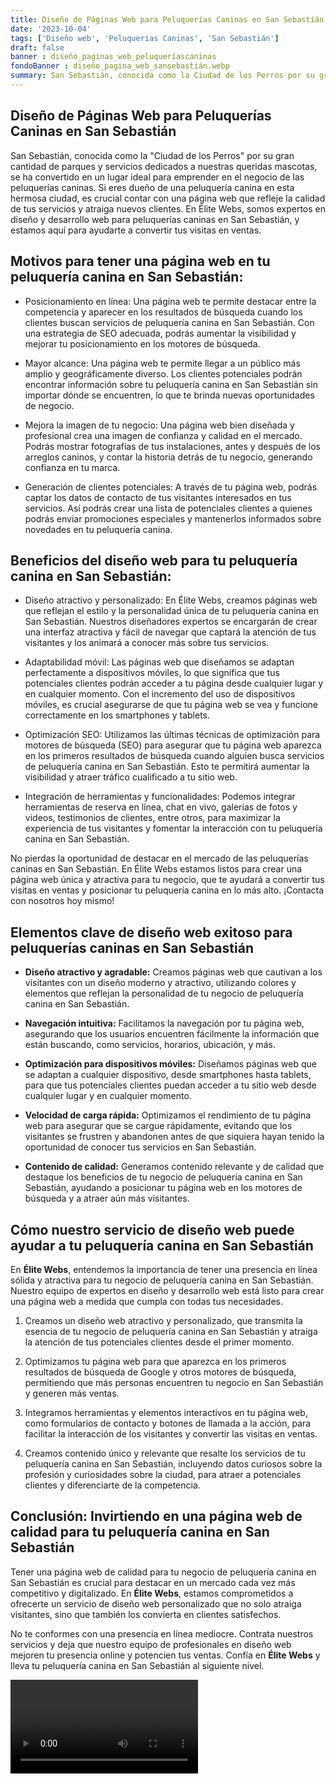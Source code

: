 ```yaml
---
title: Diseño de Páginas Web para Peluquerías Caninas en San Sebastián
date: '2023-10-04'
tags: ['Diseño web', 'Peluquerías Caninas', 'San Sebastián']
draft: false
banner : diseño_paginas_web_peluqueríascaninas
fondoBanner : diseño_pagina_web_sansebastián.webp
summary: San Sebastián, conocida como la Ciudad de los Perros por su gran cantidad de parques y servicios dedicados a nuestras queridas mascotas, se ha convertido en un lugar ideal para emprender en el negocio de las peluquerías caninas. Si eres dueño de una peluquería canina en esta hermosa ciudad, es crucial contar con una página web que refleje la calidad de tus servicios y atraiga nuevos clientes. En Élite Webs, somos expertos en diseño y desarrollo web para peluquerías caninas en San Sebastián, y estamos aquí para ayudarte a convertir tus visitas en ventas.
---
```


## Diseño de Páginas Web para Peluquerías Caninas en San Sebastián

San Sebastián, conocida como la "Ciudad de los Perros" por su gran cantidad de parques y servicios dedicados a nuestras queridas mascotas, se ha convertido en un lugar ideal para emprender en el negocio de las peluquerías caninas. Si eres dueño de una peluquería canina en esta hermosa ciudad, es crucial contar con una página web que refleje la calidad de tus servicios y atraiga nuevos clientes. En Élite Webs, somos expertos en diseño y desarrollo web para peluquerías caninas en San Sebastián, y estamos aquí para ayudarte a convertir tus visitas en ventas.

## Motivos para tener una página web en tu peluquería canina en San Sebastián:

- Posicionamiento en línea: Una página web te permite destacar entre la competencia y aparecer en los resultados de búsqueda cuando los clientes buscan servicios de peluquería canina en San Sebastián. Con una estrategia de SEO adecuada, podrás aumentar la visibilidad y mejorar tu posicionamiento en los motores de búsqueda.

- Mayor alcance: Una página web te permite llegar a un público más amplio y geográficamente diverso. Los clientes potenciales podrán encontrar información sobre tu peluquería canina en San Sebastián sin importar dónde se encuentren, lo que te brinda nuevas oportunidades de negocio.

- Mejora la imagen de tu negocio: Una página web bien diseñada y profesional crea una imagen de confianza y calidad en el mercado. Podrás mostrar fotografías de tus instalaciones, antes y después de los arreglos caninos, y contar la historia detrás de tu negocio, generando confianza en tu marca.

- Generación de clientes potenciales: A través de tu página web, podrás captar los datos de contacto de tus visitantes interesados en tus servicios. Así podrás crear una lista de potenciales clientes a quienes podrás enviar promociones especiales y mantenerlos informados sobre novedades en tu peluquería canina.

## Beneficios del diseño web para tu peluquería canina en San Sebastián:

- Diseño atractivo y personalizado: En Élite Webs, creamos páginas web que reflejan el estilo y la personalidad única de tu peluquería canina en San Sebastián. Nuestros diseñadores expertos se encargarán de crear una interfaz atractiva y fácil de navegar que captará la atención de tus visitantes y los animará a conocer más sobre tus servicios.

- Adaptabilidad móvil: Las páginas web que diseñamos se adaptan perfectamente a dispositivos móviles, lo que significa que tus potenciales clientes podrán acceder a tu página desde cualquier lugar y en cualquier momento. Con el incremento del uso de dispositivos móviles, es crucial asegurarse de que tu página web se vea y funcione correctamente en los smartphones y tablets.

- Optimización SEO: Utilizamos las últimas técnicas de optimización para motores de búsqueda (SEO) para asegurar que tu página web aparezca en los primeros resultados de búsqueda cuando alguien busca servicios de peluquería canina en San Sebastián. Esto te permitirá aumentar la visibilidad y atraer tráfico cualificado a tu sitio web.

- Integración de herramientas y funcionalidades: Podemos integrar herramientas de reserva en línea, chat en vivo, galerías de fotos y videos, testimonios de clientes, entre otros, para maximizar la experiencia de tus visitantes y fomentar la interacción con tu peluquería canina en San Sebastián.

No pierdas la oportunidad de destacar en el mercado de las peluquerías caninas en San Sebastián. En Élite Webs estamos listos para crear una página web única y atractiva para tu negocio, que te ayudará a convertir tus visitas en ventas y posicionar tu peluquería canina en lo más alto. ¡Contacta con nosotros hoy mismo!

<GifSeo />

<Cta />

## Elementos clave de diseño web exitoso para peluquerías caninas en San Sebastián

- **Diseño atractivo y agradable:** Creamos páginas web que cautivan a los visitantes con un diseño moderno y atractivo, utilizando colores y elementos que reflejan la personalidad de tu negocio de peluquería canina en San Sebastián.

- **Navegación intuitiva:** Facilitamos la navegación por tu página web, asegurando que los usuarios encuentren fácilmente la información que están buscando, como servicios, horarios, ubicación, y más.

- **Optimización para dispositivos móviles:** Diseñamos páginas web que se adaptan a cualquier dispositivo, desde smartphones hasta tablets, para que tus potenciales clientes puedan acceder a tu sitio web desde cualquier lugar y en cualquier momento.

- **Velocidad de carga rápida:** Optimizamos el rendimiento de tu página web para asegurar que se cargue rápidamente, evitando que los visitantes se frustren y abandonen antes de que siquiera hayan tenido la oportunidad de conocer tus servicios en San Sebastián.

- **Contenido de calidad:** Generamos contenido relevante y de calidad que destaque los beneficios de tu negocio de peluquería canina en San Sebastián, ayudando a posicionar tu página web en los motores de búsqueda y a atraer aún más visitantes.

## Cómo nuestro servicio de diseño web puede ayudar a tu peluquería canina en San Sebastián

En **Élite Webs**, entendemos la importancia de tener una presencia en línea sólida y atractiva para tu negocio de peluquería canina en San Sebastián. Nuestro equipo de expertos en diseño y desarrollo web está listo para crear una página web a medida que cumpla con todas tus necesidades.

1. Creamos un diseño web atractivo y personalizado, que transmita la esencia de tu negocio de peluquería canina en San Sebastián y atraiga la atención de tus potenciales clientes desde el primer momento.

2. Optimizamos tu página web para que aparezca en los primeros resultados de búsqueda de Google y otros motores de búsqueda, permitiendo que más personas encuentren tu negocio en San Sebastián y generen más ventas.

3. Integramos herramientas y elementos interactivos en tu página web, como formularios de contacto y botones de llamada a la acción, para facilitar la interacción de los visitantes y convertir las visitas en ventas.

4. Creamos contenido único y relevante que resalte los servicios de tu peluquería canina en San Sebastián, incluyendo datos curiosos sobre la profesión y curiosidades sobre la ciudad, para atraer a potenciales clientes y diferenciarte de la competencia.

## Conclusión: Invirtiendo en una página web de calidad para tu peluquería canina en San Sebastián

Tener una página web de calidad para tu negocio de peluquería canina en San Sebastián es crucial para destacar en un mercado cada vez más competitivo y digitalizado. En **Élite Webs**, estamos comprometidos a ofrecerte un servicio de diseño web personalizado que no solo atraiga visitantes, sino que también los convierta en clientes satisfechos.

No te conformes con una presencia en línea mediocre. Contrata nuestros servicios y deja que nuestro equipo de profesionales en diseño web mejoren tu presencia online y potencien tus ventas. Confía en **Élite Webs** y lleva tu peluquería canina en San Sebastián al siguiente nivel.

<Video />

<CtaBot job='Peluquerías Caninas' city='San Sebastián'/>

<Gmaps query='San Sebastián+españa+maps' />